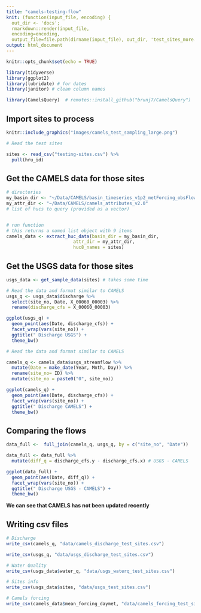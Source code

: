 ```yaml
---
title: "camels-testing-flow"
knit: (function(input_file, encoding) {
  out_dir <- 'docs';
  rmarkdown::render(input_file,
  encoding=encoding,
  output_file=file.path(dirname(input_file), out_dir, 'test_sites_more.html'))})
output: html_document
---
```


```r
knitr::opts_chunk$set(echo = TRUE)

library(tidyverse)
library(ggplot2)
library(lubridate) # for dates
library(janitor) # clean column names

library(CamelsQuery)  # remotes::install_github("brunj7/CamelsQuery")
```

## Import sites to process

```r
knitr::include_graphics("images/camels_test_sampling_large.png")
```

```r
# Read the test sites

sites <- read_csv("testing-sites.csv") %>% 
  pull(hru_id)

```

## Get the CAMELS data for those sites
```r
# directories
my_basin_dir <- "~/Data/CAMELS/basin_timeseries_v1p2_metForcing_obsFlow/basin_dataset_public_v1p2"
my_attr_dir <- "~/Data/CAMELS/camels_attributes_v2.0"
# list of hucs to query (provided as a vector)


# run function
# this returns a named list object with 9 items
camels_data <- extract_huc_data(basin_dir = my_basin_dir, 
                         attr_dir = my_attr_dir, 
                         huc8_names = sites)

```

## Get the USGS data for those sites
```r
usgs_data <- get_sample_data(sites) # takes some time

```


```r
# Read the data and format similar to CAMELS
usgs_q <- usgs_data$discharge %>%
  select(site_no, Date, X_00060_00003) %>%
  rename(discharge_cfs = X_00060_00003)

ggplot(usgs_q) +
  geom_point(aes(Date, discharge_cfs)) + 
  facet_wrap(vars(site_no)) + 
  ggtitle(" Discharge USGS") + 
  theme_bw()


```

```r
# Read the data and format similar to CAMELS

camels_q <- camels_data$usgs_streamflow %>%
  mutate(Date = make_date(Year, Mnth, Day)) %>%
  rename(site_no= ID) %>%
  mutate(site_no = paste0("0", site_no))

ggplot(camels_q) +
  geom_point(aes(Date, discharge_cfs)) + 
  facet_wrap(vars(site_no)) +
  ggtitle(" Discharge CAMELS") + 
  theme_bw()


```
## Comparing the flows

```r

data_full <-  full_join(camels_q, usgs_q, by = c("site_no", "Date"))

data_full <- data_full %>%
  mutate(diff_q = discharge_cfs.y - discharge_cfs.x) # USGS - CAMELS

ggplot(data_full) +
  geom_point(aes(Date, diff_q)) + 
  facet_wrap(vars(site_no)) + 
  ggtitle(" Discharge USGS - CAMELS") + 
  theme_bw()

```
**We can see that CAMELS has not been updated recently**

## Writing csv files

```r

# Discharge
write_csv(camels_q, "data/camels_discharge_test_sites.csv")

write_csv(usgs_q, "data/usgs_discharge_test_sites.csv")

# Water Quality
write_csv(usgs_data$water_q, "data/usgs_waterq_test_sites.csv")

# Sites info
write_csv(usgs_data$sites, "data/usgs_test_sites.csv")

# Camels forcing
write_csv(camels_data$mean_forcing_daymet, "data/camels_forcing_test_sites.csv")

```


